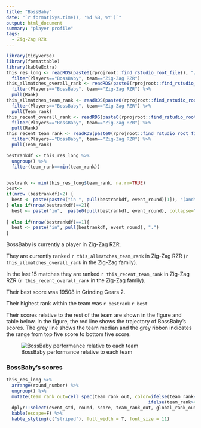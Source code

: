 ```yaml
---
title: "BossBaby"
date: "`r format(Sys.time(), '%d %B, %Y')`"
output: html_document
summary: "player profile"
tags:
  - Zig-Zag RZR
---
```


```r
library(tidyverse)
library(formattable)
library(kableExtra)
this_res_long <- readRDS(paste0(rprojroot::find_rstudio_root_file(), "/playerprofiles/res_long.RDS")) %>%
  filter(Players=="BossBaby", team=="Zig-Zag RZR")
this_allmatches_overall_rank <- readRDS(paste0(rprojroot::find_rstudio_root_file(), "/playerprofiles/re.playersf1.RDS")) %>%
  filter(Players=="BossBaby", team=="Zig-Zag RZR") %>%
  pull(Rank)
this_allmatches_team_rank <- readRDS(paste0(rprojroot::find_rstudio_root_file(), "/playerprofiles/re.playersf1.RDS")) %>%
  filter(Players=="BossBaby", team=="Zig-Zag RZR") %>%
  pull(Team_rank)
this_recent_overall_rank <- readRDS(paste0(rprojroot::find_rstudio_root_file(), "/playerprofiles/re.playersf2.RDS")) %>%
  filter(Players=="BossBaby", team=="Zig-Zag RZR") %>%
  pull(Rank)
this_recent_team_rank <- readRDS(paste0(rprojroot::find_rstudio_root_file(), "/playerprofiles/re.playersf2.RDS")) %>%
  filter(Players=="BossBaby", team=="Zig-Zag RZR") %>%
  pull(Team_rank)

bestrankdf <- this_res_long %>% 
  ungroup() %>%
  filter(team_rank==min(team_rank)) 
  

bestrank <- min(this_res_long$team_rank, na.rm=TRUE)
best<- 
if(nrow (bestrankdf)>2) { 
  best <- paste(paste0("in ", pull(bestrankdf, event_round)[1]), "(and", nrow(bestrankdf) -1, "other times).")
} else if(nrow(bestrankdf)==2){
  best <- paste("in",  paste0(pull(bestrankdf, event_round), collapse=" and "), ".")
    
} else if(nrow(bestrankdf)==1){
  best <- paste("in", pull(bestrankdf, event_round), ".")
}
```


BossBaby is currently a player in Zig-Zag RZR.  

They are currently ranked `r this_allmatches_team_rank` in Zig-Zag RZR (`r this_allmatches_overall_rank` in the Zig-Zag family).  

In the last 15 matches they are ranked `r this_recent_team_rank` in Zig-Zag RZR (`r this_recent_overall_rank` in the Zig-Zag family).  

Their best score was 19508 in Grinding Gears 2.

Their highest rank within the team was `r bestrank` `r best` 

Their scores relative to the rest of the team are shown in the figure and table below. In the figure, the red line shows the trajectory of BossBaby's scores. The grey line shows the team median and the grey ribbon indicates the range from top five score to bottom five score.

![BossBaby performance relative to each team](BossBabyZig-ZagRZR.jpg)


### BossBaby's scores

```r

this_res_long %>%
  arrange(round_number) %>%
  ungroup() %>%
  mutate(team_rank_out=cell_spec(team_rank_out, color=ifelse(team_rank<6, "green", 
                                                     ifelse(team_rank>40, "orange", "black")))) %>%
  dplyr::select(event_std, round, score, team_rank_out, global_rank_out) %>% 
  kable(escape=F) %>%
  kable_styling(c("striped"), full_width = T, font_size = 11)
```
